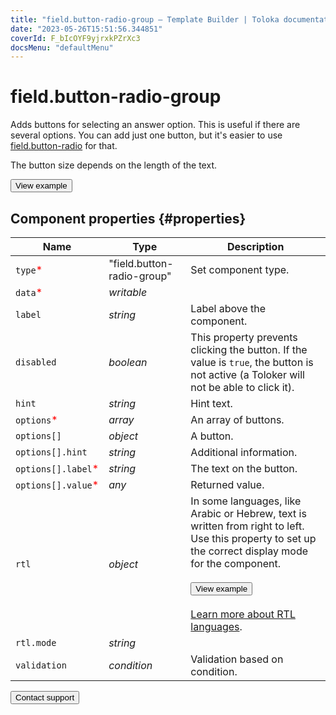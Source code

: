 ```yaml
---
title: "field.button-radio-group — Template Builder | Toloka documentation"
date: "2023-05-26T15:51:56.344851"
coverId: F_bIcOYF9yjrxkPZrXc3
docsMenu: "defaultMenu"
---
```



# field.button-radio-group

Adds buttons for selecting an answer option. This is useful if there are several options. You can add just one button, but it's easier to use [field.button-radio](/docs/template-builder/reference/field.button-radio) for that.

The button size depends on the length of the text.

<Button themeColor="light" view="default" size="l" type="link" url="https://ya.cc/t/jBYQsbgj3twiqX">View example</Button>

## Component properties {#properties}

**Name** | **Type** | **Description**
----- | ----- | -----
`type`<span style="color: red">\*</span> | "field.button-radio-group" | Set component type.
`data`<span style="color: red">\*</span> | _writable_ | <TolokaTbSourceDataWithValues/>
`label` | _string_ | Label above the component.
`disabled` | _boolean_ | This property prevents clicking the button. If the value is `true`, the button is not active (a Toloker will not be able to click it).
`hint` | _string_ | Hint text.
`options`<span style="color: red">\*</span> | _array_ | An array of buttons.
`options[]` | _object_ | A button.
`options[].hint` | _string_ | Additional information.
`options[].label`<span style="color: red">\*</span> | _string_ | The text on the button.
`options[].value`<span style="color: red">\*</span> | _any_ | Returned value.
`rtl` | _object_ | In some languages, like Arabic or Hebrew, text is written from right to left. Use this property to set up the correct display mode for the component.<br/><br/><Button themeColor="light" view="default" size="l" type="link" url="https://ya.cc/t/tq6fCNm_3ttFBW">View example</Button><br/><br/>[Learn more about RTL languages](https://www.w3.org/International/questions/qa-scripts).
`rtl.mode` | _string_ | <FieldButtonRadioGroupTable1/>
`validation` | _condition_ | Validation based on condition.

<Button themeColor="light" view="default" size="l" type="link" url="/docs/guide/troubleshooting/support?form-source=template-builder-reference-field-button-radio-group">Contact support</Button>